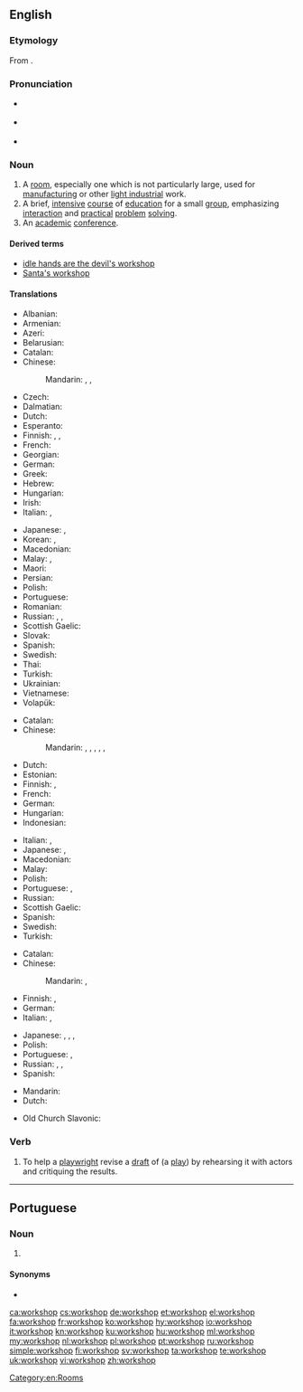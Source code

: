 {{was wotd|2007|December|24}}
{{also|Workshop}}
==English==

===Etymology===
From {{compound|work|shop|lang=en}}.

===Pronunciation===
* {{a|RP}} {{IPA|/ˈwɜːk.ʃɒp/|lang=en}}
* {{a|US}} {{IPA|/ˈwɝk.ʃɑp/|lang=en}}
* {{audio|en-us-workshop.ogg|Audio (US)|lang=en}}

===Noun===
{{en-noun|head=[[work]][[shop]]}}

# A [[room]], especially one which is not particularly large, used for [[manufacturing]] or other [[light industry|light industrial]] work.
# A brief, [[intensive]] [[course]] of [[education]] for a small [[group]], emphasizing [[interaction]] and [[practical]] [[problem]] [[solving]].
# An [[academic]] [[conference]].

====Derived terms====
* [[idle hands are the devil's workshop]]
* [[Santa's workshop]]

====Translations====
{{trans-top|small manufacturing room}}
* Albanian: {{t-needed|sq}}
* Armenian: {{t|hy|արհեստանոց|tr=arhestanoc’}}
* Azeri: {{t|az|atelye}}
* Belarusian: {{t|be|майстэ́рня|f|sc=Cyrl}}
* Catalan: {{t+|ca|taller|m}}
* Chinese:
*: Mandarin: {{t+|cmn|車間|sc=Hani}}, {{t+|cmn|车间|tr=chējiān|sc=Hani}}, {{t+|cmn|作坊|tr=zuōfang|sc=Hani}}
* Czech: {{t|cs|dílna|f}}
* Dalmatian: {{t|dlm|botaiga|f}}
* Dutch: {{t+|nl|atelier|n}}
* Esperanto: {{t-needed|eo}}
* Finnish: {{t|fi|työpaja}}, {{t+|fi|verstas}}, {{t+|fi|paja}}
* French: {{t+|fr|atelier|m}}
* Georgian: {{t|ka|სახელოსნო|sc=Geor}}
* German: {{t+|de|Werkstatt|f}}
* Greek: {{t+|el|εργαστήριο|n}}
* Hebrew: {{t-needed|he}}
* Hungarian: {{t+|hu|műhely}}
* Irish: {{t|ga|ceárta|f}}
* Italian: {{t+|it|laboratorio|m}}, {{t+|it|bottega}}
{{trans-mid}}
* Japanese: {{t|ja|作業場|tr=さぎょうば, sagyōba|sc=Jpan}}, {{t|ja|アトリエ|tr=atorie|sc=Jpan}}
* Korean: {{t+|ko|작업장|sc=Kore}}, {{t+|ko|아틀리에|sc=Kore}}
* Macedonian: {{t|mk|работи́лница|f}}
* Malay: {{t|ms|bengkel}}, {{t+|ms|woksyop}}
* Maori: {{t|mi|wharemahi }}
* Persian: {{t+|fa|کارگاه|tr=kârgâh|sc=fa-Arab}}
* Polish: {{t+|pl|warsztat|m}}
* Portuguese: {{t+|pt|oficina|f}}
* Romanian: {{t+|ro|atelier|n}}
* Russian: {{t+|ru|мастерска́я|f}}, {{t+|ru|цех|m}}, {{t+|ru|ателье́|n|tr=atɛlʹjé|sc=Cyrl}}
* Scottish Gaelic: {{t|gd|bùth-obrach|f}}
* Slovak: {{t|sk|dielňa|f}}
* Spanish: {{t+|es|taller|m}}
* Swedish: {{t+|sv|verkstad|c}}
* Thai: {{t-needed|th}}
* Turkish: {{t+|tr|atölye}}
* Ukrainian: {{t|uk|майсте́рня|f|sc=Cyrl}}
* Vietnamese: {{t+|vi|xưởng}}
* Volapük: {{t+|vo|voböp}}
{{trans-bottom}}

{{trans-top|intensive course of education}}
* Catalan: {{t+|ca|taller|m}}
* Chinese:
*: Mandarin: {{t+|cmn|研討會|sc=Hani}}, {{t|cmn|研讨会|tr=yántǎohuì|sc=Hani}}, {{t+|cmn|講習會|sc=Hani}}, {{t|cmn|讲习会|tr=jiǎngxíhuì|sc=Hani}}, {{t+|cmn|講習班|sc=Hani}}, {{t|cmn|讲习班|tr=jiǎngxíbān|sc=Hani}}
* Dutch: {{t+|nl|workshop}}
* Estonian: {{t|et|õpituba}}
* Finnish: {{t|fi|työpaja}}, {{t|fi|ryhmätyökurssi}}
* French: {{t+|fr|atelier|m}}
* German: {{t|de|Workshop|m}}
* Hungarian: {{t|hu|intenzív kurzus}}
* Indonesian: {{t+|id|lokakarya}}
{{trans-mid}}
* Italian: {{t+|it|laboratorio|m}}, {{t+|it|workshop}}
* Japanese: {{t|ja|講習会|tr=こうしゅうかい, kōshūkai|sc=Jpan}}, {{t|ja|研修会|tr=けんしゅうかい, kenshūkai|sc=Jpan}}
* Macedonian: {{t|mk|работи́лница|f}}
* Malay: {{t|ms|bengkel}}
* Polish: {{t|pl|warsztaty|p}}
* Portuguese: {{t+|pt|seminário|m}}, {{t|pt|workshop|m}}
* Russian: {{t+|ru|семина́р|m}}
* Scottish Gaelic: {{t|gd|bùth-obrach|f}}
* Spanish: {{t+|es|taller|m}}
* Swedish: {{t+|sv|workshop|c}}
* Turkish: {{t+|tr|çalıştay}}
{{trans-bottom}}

{{trans-top|academic conference}}
* Catalan: {{t|ca|seminari|m}}
* Chinese:
*: Mandarin: {{t+|cmn|研討會|sc=Hani}}, {{t+|cmn|研讨会|tr=yántǎohuì|sc=Hani}}
* Finnish: {{t|fi|työpaja}}, {{t+|fi|workshop}}
* German: {{t|de|Workshop|m}}
* Italian: {{t|it|seminario}}, {{t+|it|workshop}}
{{trans-mid}}
* Japanese: {{t|ja|講習会|tr=こうしゅうかい, kōshūkai|sc=Jpan}}, {{t|ja|研修会|tr=けんしゅうかい, kenshūkai|sc=Jpan}}, {{t|ja|作業部会|tr=さぎょうぶかい, sagyōbukai|sc=Jpan}}, {{t+|ja|ワークショップ|tr=wākushoppu|sc=Jpan}}
* Polish: {{t|pl|[[warsztaty]] [[akademickie]]|p}}
* Portuguese: {{t+|pt|seminário|m}}, {{t+|pt|colóquio|m}}
* Russian: {{t+|ru|се́кция|f}}, {{t+|ru|семина́р|m}}, {{t+|ru|симпо́зиум|m}}
* Spanish: {{t+|es|taller|m}}
{{trans-bottom}}

{{checktrans-top}}
* Mandarin: {{t-check|cmn|工作坊|sc=Hani}}
* Dutch: {{t+check|nl|werkplaats|f|m}}
{{trans-mid}}
* Old Church Slavonic: {{t-check|cu|дѣльникъ|m|tr=dělĭnikŭ|sc=Cyrs}}
{{trans-bottom}}

===Verb===
{{en-verb|workshops|workshopping|workshopped}}

# {{context|transitive|lang=en}} To help a [[playwright]] revise a [[draft]] of (a [[play]]) by rehearsing it with actors and critiquing the results.

[[Category:en:Rooms]]

----

==Portuguese==

===Noun===
{{pt-noun|m|s}}

# {{l|en|workshop}} {{gloss|intensive course of education}}

====Synonyms====
* {{l|pt|seminário}}

[[ca:workshop]]
[[cs:workshop]]
[[de:workshop]]
[[et:workshop]]
[[el:workshop]]
[[fa:workshop]]
[[fr:workshop]]
[[ko:workshop]]
[[hy:workshop]]
[[io:workshop]]
[[it:workshop]]
[[kn:workshop]]
[[ku:workshop]]
[[hu:workshop]]
[[ml:workshop]]
[[my:workshop]]
[[nl:workshop]]
[[pl:workshop]]
[[pt:workshop]]
[[ru:workshop]]
[[simple:workshop]]
[[fi:workshop]]
[[sv:workshop]]
[[ta:workshop]]
[[te:workshop]]
[[uk:workshop]]
[[vi:workshop]]
[[zh:workshop]]